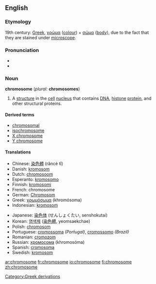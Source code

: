 {{wikipedia}}
==English==
===Etymology===
19th century: [[Greek]], [[χρώμα]] ([[colour]]) + [[σώμα]] ([[body]]), due to the fact that they are stained under [[microscope]].

===Pronunciation===
*{{IPA|/ˈkrəʊməˌsəʊm/ (''UK'') ''or'' /ˈkroʊməˌsoʊm/ (''US'')}}
*{{SAMPA|/"kr@Um@%s@Um/ (''UK'') ''or'' /"kroUm@%soUm/ (''US'')}}

===Noun===
'''chromosome''' (''plural:'' '''chromosomes''')

#{{cytology}} A [[structure]] in the [[cell]] [[nucleus]] that contains [[DNA]], [[histone]] [[protein]], and other structural proteins.

====Derived terms====
*[[chromosomal]]
*[[isochromosome]]
*[[X chromosome]]
*[[Y chromosome]]

====Translations====
{{top}}
*Chinese: [[染色體]] (rǎncè tǐ)
*Danish: [[kromosom]]
*Dutch: [[chromosoom]] {{n}}
*Esperanto: [[kromosomo]]
*Finnish: [[kromosomi]]
*French: chromosome {{m}}
*German: [[Chromosom]] {{n}}
*Greek: [[χρωμόσωμα]] (khromósoma) {{n}}
*Indonesian: [[kromosom]]
{{mid}}
*Japanese: [[染色体]] (せんしょくたい, senshokutai)
*Korean: [[염색체]] ([[染色體]], yeomsaekchae)
*Polish: [[chromosom]]
*Portuguese: [[cromossoma]] {{m}} ''(Portugal)'', [[cromossomo]] {{m}} ''(Brazil)''
*Romanian: [[cromozom]] {{m}}
*Russian: [[хромосома]] (khromosóma) {{f}}
*Spanish: [[cromosoma]] {{m}}
*Swedish: [[kromosom]] {{c}}
{{bottom}}

[[Category:Greek derivations]]

[[ar:chromosome]]
[[fr:chromosome]]
[[io:chromosome]]
[[fi:chromosome]]
[[zh:chromosome]]